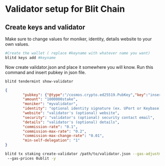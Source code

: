 
# Validator setup for Blit Chain

## Create keys and validator

<Callout type="info" emoji="🙋‍♀️">
  Make sure to change values for moniker, identity, details website to your own values.
</Callout>

```bash
#Create the wallet ( replace #keyname with whatever name you want)
blitd keys add #keyname
```
Now create validator.json and place it somewhere you will know. Run this command and insert pubkey
in json file.

```bash
blitd tendermint show-validator
```

```json
{
        "pubkey": {"@type":"/cosmos.crypto.ed25519.PubKey","key":"insertFromTheCommandAbove"},
        "amount": "1000000stake",
        "moniker": "myvalidator",
        "identity": "optional identity signature (ex. UPort or Keybase)",
        "website": "validator's (optional) website",
        "security": "validator's (optional) security contact email",
        "details": "validator's (optional) details",
        "commission-rate": "0.1",
        "commission-max-rate": "0.2",
        "commission-max-change-rate": "0.01",
        "min-self-delegation": "1"
}
```

```bash
blitd tx staking create-validator /path/to/validator.json --gas-adjustment 1.5 --gas auto
 --gas-prices 0ublit -y
```
